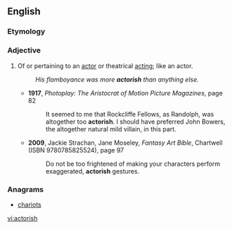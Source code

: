 ==English==

===Etymology===
{{suffix|actor|ish|lang=en}}

===Adjective===
{{en-adj}}

# Of or pertaining to an [[actor]] or theatrical [[acting]]; like an actor.
#: ''His flamboyance was more '''actorish''' than anything else.''
#* '''1917''', ''Photoplay: The Aristocrat of Motion Picture Magazines'', page 82
#*: It seemed to me that Rockcliffe Fellows, as Randolph, was altogether too '''actorish'''. I should have preferred John Bowers, the altogether natural mild villain, in this  part.
#* '''2009''', Jackie Strachan, Jane Moseley, ''Fantasy Art Bible'', Chartwell (ISBN 9780785825524), page 97
#*: Do not be too frightened of making your characters perform exaggerated, '''actorish''' gestures.

===Anagrams===
* [[chariots#English|chariots]]

[[vi:actorish]]